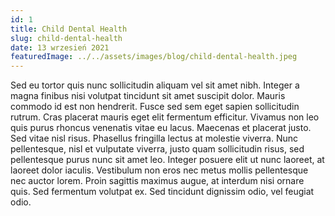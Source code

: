 ```yaml
---
id: 1
title: Child Dental Health
slug: child-dental-health
date: 13 wrzesień 2021
featuredImage: ../../assets/images/blog/child-dental-health.jpeg
---
```


Sed eu tortor quis nunc sollicitudin aliquam vel sit amet nibh. Integer a magna finibus nisi volutpat tincidunt sit amet suscipit dolor. Mauris commodo id est non hendrerit. Fusce sed sem eget sapien sollicitudin rutrum. Cras placerat mauris eget elit fermentum efficitur. Vivamus non leo quis purus rhoncus venenatis vitae eu lacus. Maecenas et placerat justo. Sed vitae nisl risus. Phasellus fringilla lectus at molestie viverra. Nunc pellentesque, nisl et vulputate viverra, justo quam sollicitudin risus, sed pellentesque purus nunc sit amet leo. Integer posuere elit ut nunc laoreet, at laoreet dolor iaculis. Vestibulum non eros nec metus mollis pellentesque nec auctor lorem. Proin sagittis maximus augue, at interdum nisi ornare quis. Sed fermentum volutpat ex. Sed tincidunt dignissim odio, vel feugiat odio.